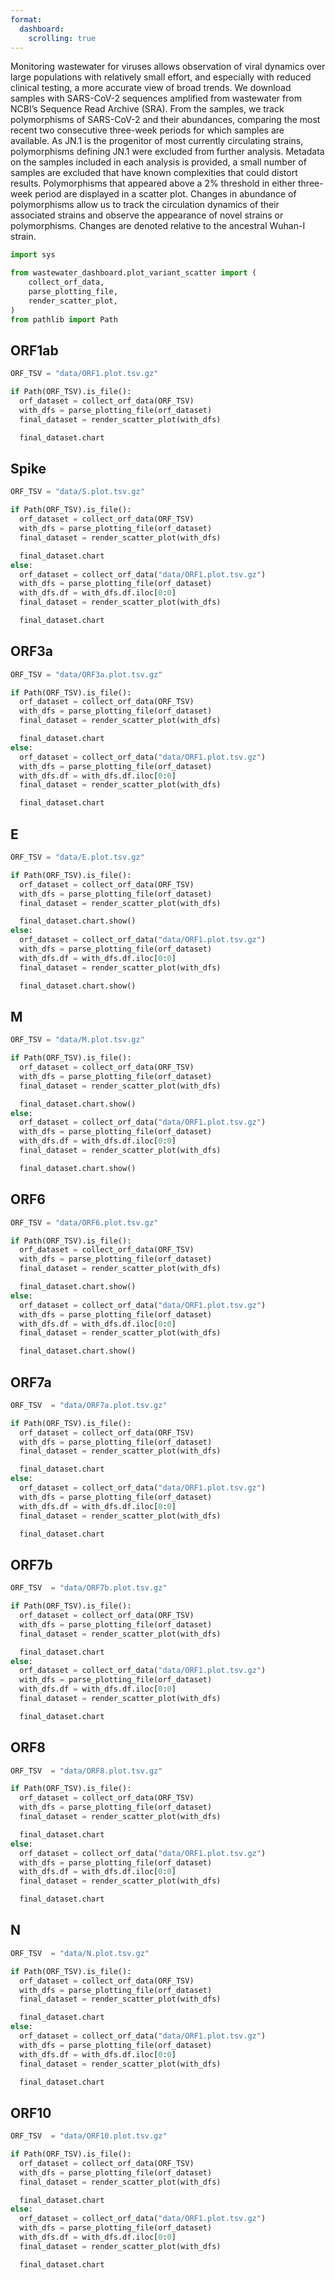 ```yaml
---
format:
  dashboard:
    scrolling: true 
---
```


:::{.card title="About Wastewater Monitoring" .flow}

Monitoring wastewater for viruses allows observation of viral dynamics over large populations with relatively small effort, and especially with reduced clinical testing, a more accurate view of broad trends.  We download samples with SARS-CoV-2 sequences amplified from wastewater from NCBI's Sequence Read Archive (SRA).  From the samples, we track polymorphisms of SARS-CoV-2 and their abundances, comparing the most recent two consecutive three-week periods for which samples are available.  As JN.1 is the progenitor of most currently circulating strains, polymorphisms defining JN.1 were excluded from further analysis.  Metadata on the samples included in each analysis is provided, a small number of samples are excluded that have known complexities that could distort results.  Polymorphisms that appeared above a 2% threshold in either three-week period are displayed in a scatter plot.  Changes in abundance of polymorphisms allow us to track the circulation dynamics of their associated strains and observe the appearance of novel strains or polymorphisms.  Changes are denoted relative to the ancestral Wuhan-I strain. 

:::

```python
import sys

from wastewater_dashboard.plot_variant_scatter import (
    collect_orf_data,
    parse_plotting_file,
    render_scatter_plot,
)
from pathlib import Path
```

##

::: {.panel-tabset}

## ORF1ab

```python
ORF_TSV = "data/ORF1.plot.tsv.gz"

if Path(ORF_TSV).is_file():
  orf_dataset = collect_orf_data(ORF_TSV)
  with_dfs = parse_plotting_file(orf_dataset)
  final_dataset = render_scatter_plot(with_dfs)

  final_dataset.chart
```

## Spike

```python
ORF_TSV = "data/S.plot.tsv.gz"

if Path(ORF_TSV).is_file():
  orf_dataset = collect_orf_data(ORF_TSV)
  with_dfs = parse_plotting_file(orf_dataset)
  final_dataset = render_scatter_plot(with_dfs)

  final_dataset.chart
else:
  orf_dataset = collect_orf_data("data/ORF1.plot.tsv.gz")
  with_dfs = parse_plotting_file(orf_dataset)
  with_dfs.df = with_dfs.df.iloc[0:0]
  final_dataset = render_scatter_plot(with_dfs)

  final_dataset.chart
```

## ORF3a

```python
ORF_TSV = "data/ORF3a.plot.tsv.gz"

if Path(ORF_TSV).is_file():
  orf_dataset = collect_orf_data(ORF_TSV)
  with_dfs = parse_plotting_file(orf_dataset)
  final_dataset = render_scatter_plot(with_dfs)

  final_dataset.chart
else:
  orf_dataset = collect_orf_data("data/ORF1.plot.tsv.gz")
  with_dfs = parse_plotting_file(orf_dataset)
  with_dfs.df = with_dfs.df.iloc[0:0]
  final_dataset = render_scatter_plot(with_dfs)

  final_dataset.chart
```

## E

```python
ORF_TSV = "data/E.plot.tsv.gz"

if Path(ORF_TSV).is_file():
  orf_dataset = collect_orf_data(ORF_TSV)
  with_dfs = parse_plotting_file(orf_dataset)
  final_dataset = render_scatter_plot(with_dfs)

  final_dataset.chart.show()
else:
  orf_dataset = collect_orf_data("data/ORF1.plot.tsv.gz")
  with_dfs = parse_plotting_file(orf_dataset)
  with_dfs.df = with_dfs.df.iloc[0:0]
  final_dataset = render_scatter_plot(with_dfs)

  final_dataset.chart.show()
```

## M

```python
ORF_TSV = "data/M.plot.tsv.gz"

if Path(ORF_TSV).is_file():
  orf_dataset = collect_orf_data(ORF_TSV)
  with_dfs = parse_plotting_file(orf_dataset)
  final_dataset = render_scatter_plot(with_dfs)

  final_dataset.chart.show()
else:
  orf_dataset = collect_orf_data("data/ORF1.plot.tsv.gz")
  with_dfs = parse_plotting_file(orf_dataset)
  with_dfs.df = with_dfs.df.iloc[0:0]
  final_dataset = render_scatter_plot(with_dfs)

  final_dataset.chart.show()
```

## ORF6

```python
ORF_TSV = "data/ORF6.plot.tsv.gz"

if Path(ORF_TSV).is_file():
  orf_dataset = collect_orf_data(ORF_TSV)
  with_dfs = parse_plotting_file(orf_dataset)
  final_dataset = render_scatter_plot(with_dfs)

  final_dataset.chart.show()
else:
  orf_dataset = collect_orf_data("data/ORF1.plot.tsv.gz")
  with_dfs = parse_plotting_file(orf_dataset)
  with_dfs.df = with_dfs.df.iloc[0:0]
  final_dataset = render_scatter_plot(with_dfs)

  final_dataset.chart.show()
```

## ORF7a

```python
ORF_TSV  = "data/ORF7a.plot.tsv.gz"

if Path(ORF_TSV).is_file():
  orf_dataset = collect_orf_data(ORF_TSV)
  with_dfs = parse_plotting_file(orf_dataset)
  final_dataset = render_scatter_plot(with_dfs)

  final_dataset.chart
else:
  orf_dataset = collect_orf_data("data/ORF1.plot.tsv.gz")
  with_dfs = parse_plotting_file(orf_dataset)
  with_dfs.df = with_dfs.df.iloc[0:0]
  final_dataset = render_scatter_plot(with_dfs)

  final_dataset.chart
```

## ORF7b

```python
ORF_TSV  = "data/ORF7b.plot.tsv.gz"

if Path(ORF_TSV).is_file():
  orf_dataset = collect_orf_data(ORF_TSV)
  with_dfs = parse_plotting_file(orf_dataset)
  final_dataset = render_scatter_plot(with_dfs)

  final_dataset.chart
else:
  orf_dataset = collect_orf_data("data/ORF1.plot.tsv.gz")
  with_dfs = parse_plotting_file(orf_dataset)
  with_dfs.df = with_dfs.df.iloc[0:0]
  final_dataset = render_scatter_plot(with_dfs)

  final_dataset.chart
```

## ORF8

```python
ORF_TSV  = "data/ORF8.plot.tsv.gz"

if Path(ORF_TSV).is_file():
  orf_dataset = collect_orf_data(ORF_TSV)
  with_dfs = parse_plotting_file(orf_dataset)
  final_dataset = render_scatter_plot(with_dfs)

  final_dataset.chart
else:
  orf_dataset = collect_orf_data("data/ORF1.plot.tsv.gz")
  with_dfs = parse_plotting_file(orf_dataset)
  with_dfs.df = with_dfs.df.iloc[0:0]
  final_dataset = render_scatter_plot(with_dfs)

  final_dataset.chart
```

## N

```python
ORF_TSV  = "data/N.plot.tsv.gz"

if Path(ORF_TSV).is_file():
  orf_dataset = collect_orf_data(ORF_TSV)
  with_dfs = parse_plotting_file(orf_dataset)
  final_dataset = render_scatter_plot(with_dfs)

  final_dataset.chart
else:
  orf_dataset = collect_orf_data("data/ORF1.plot.tsv.gz")
  with_dfs = parse_plotting_file(orf_dataset)
  with_dfs.df = with_dfs.df.iloc[0:0]
  final_dataset = render_scatter_plot(with_dfs)

  final_dataset.chart
```

## ORF10

```python
ORF_TSV  = "data/ORF10.plot.tsv.gz"

if Path(ORF_TSV).is_file():
  orf_dataset = collect_orf_data(ORF_TSV)
  with_dfs = parse_plotting_file(orf_dataset)
  final_dataset = render_scatter_plot(with_dfs)

  final_dataset.chart
else:
  orf_dataset = collect_orf_data("data/ORF1.plot.tsv.gz")
  with_dfs = parse_plotting_file(orf_dataset)
  with_dfs.df = with_dfs.df.iloc[0:0]
  final_dataset = render_scatter_plot(with_dfs)

  final_dataset.chart
```

:::
